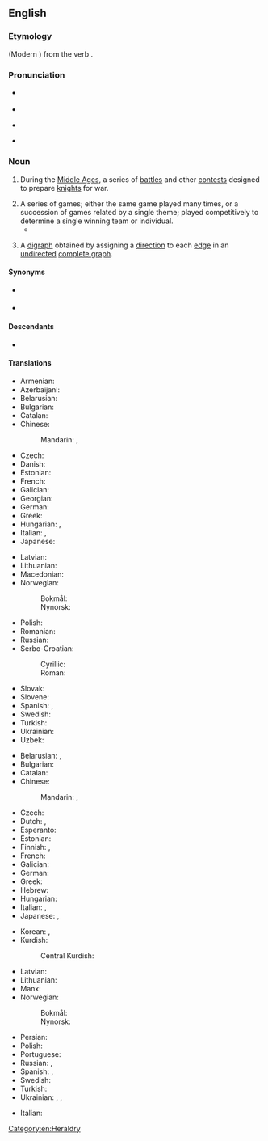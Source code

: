 ==English==
{{wikipedia|lang=en|dab=tournament (disambiguation)|tournament}}
{{slim-wikipedia|lang=en}}

===Etymology===
{{etyl|fro|en}} {{m|fro|tornoiement}} (Modern {{cog|fr|tournoiement}}) from the verb {{m|fro|tornoier}}.

===Pronunciation===
* {{a|RP}} {{IPA|en|/ˈtʊənəmənt/|/ˈtɔːnəmənt/}}
* {{audio|en|LL-Q1860 (eng)-Vealhurl-tournament.wav|Audio (UK)}}
* {{a|US}} {{IPA|en|/ˈtʊɹnəmənt/|/ˈtɝnəmənt/|/ˈtɔɹnəmənt/}}
* {{hyph|en|tour|na|ment}}

===Noun===
{{en-noun}}

# {{lb|en|historical}} During the [[Middle Ages]], a series of [[battle]]s and other [[contest]]s designed to prepare [[knight]]s for war.
# A series of games; either the same game played many times, or a succession of games related by a single theme; played competitively to determine a single winning team or individual.
#* {{quote-text|en|year=2011|author=Phil McNulty|title=Euro 2012: Montenegro 2-2 England|url=http://news.bbc.co.uk/sport2/hi/football/15195384.stm|passage=England secured their place at Euro 2012 with a scrambled draw in Montenegro - but Wayne Rooney was sent off and will miss the start of the '''tournament'''.}}
# {{lb|en|graph theory}} A [[digraph]] obtained by assigning a [[direction]] to each [[edge]] in an [[undirected]] [[complete graph]].

====Synonyms====
* {{sense|Middle Ages|contests|games|battles}} {{l|en|tourney}}
* {{sense|contests|sports|games}} {{l|en|tourney}}

====Descendants====
* {{desc|ja|トーナメント|tr=tōnamento|bor=1}}

====Translations====
{{trans-top|''(historical)'' series of battles}}
* Armenian: {{t+|hy|տուրնիր}}
* Azerbaijani: {{t+|az|turnir}}
* Belarusian: {{t|be|турні́р|m}}
* Bulgarian: {{t+|bg|турни́р|m}}
* Catalan: {{t+|ca|torneig|m}}
* Chinese:
*: Mandarin: {{t|cmn|[[騎士]][[比武]]}}, {{t|cmn|[[骑士]][[比武]]|tr=qíshì bǐwǔ}}
* Czech: {{t+|cs|turnaj|m}}
* Danish: {{t|da|turnering|c}}
* Estonian: {{t|et|turniir}}
* French: {{t+|fr|tournoi|m}}
* Galician: {{t|gl|torneo|m}}
* Georgian: {{t|ka|ტურნირი}}
* German: {{t+|de|Turnier|n}}
* Greek: {{t+|el|τουρνουά|n}}
* Hungarian: {{t+|hu|lovagi torna}}, {{t+|hu|torna}}
* Italian: {{t+|it|torneo|m}}, {{t+|it|giostra|f}}
* Japanese: {{t|ja|馬上槍試合|tr=ばじょうやりじあい, bajō yari jiai}}
{{trans-mid}}
* Latvian: {{t|lv|turnīrs|m}}
* Lithuanian: {{t|lt|turnyras|m}}
* Macedonian: {{t|mk|турнир|m}}
* Norwegian:
*: Bokmål: {{t|nb|turnering|m|f}}
*: Nynorsk: {{t|nn|turnering|f}}
* Polish: {{t+|pl|turniej|m}}
* Romanian: {{t+|ro|turnir|n}}
* Russian: {{t+|ru|турни́р|m}}
* Serbo-Croatian:
*: Cyrillic: {{t|sh|ту̀рнӣр|m}}
*: Roman: {{t+|sh|tùrnīr|m}}
* Slovak: {{t|sk|turnaj|m}}
* Slovene: {{t+|sl|turnir|m}}
* Spanish: {{t+|es|torneo|m}}, {{t+|es|justa|f}}
* Swedish: {{t|sv|tornerspel|n}}
* Turkish: {{t+|tr|turnuva}}
* Ukrainian: {{t|uk|турні́р|m}}
* Uzbek: {{t+|uz|turnir}}
{{trans-bottom}}

{{trans-top|series of games}}
* Belarusian: {{t|be|турні́р|m}}, {{t|be|спабо́рніцтва|n}}
* Bulgarian: {{t+|bg|турни́р|m}}
* Catalan: {{t+|ca|torneig|m}}
* Chinese:
*: Mandarin: {{t+|cmn|比賽}}, {{t+|cmn|比赛|tr=bǐsài}}
* Czech: {{t+|cs|turnaj|m}}
* Dutch: {{t+|nl|toernooi|n}}, {{qualifier|Flemish}} {{t+|nl|tornooi|n}}
* Esperanto: {{t|eo|turniro}}
* Estonian: {{t|et|turniir}}
* Finnish: {{t+|fi|turnaus}}, {{t+|fi|turnajaiset}}
* French: {{t+|fr|tournoi|m}}
* Galician: {{t|gl|torneo|m}}
* German: {{t+|de|Turnier|n}}
* Greek: {{t+|el|πρωτάθλημα|n}}
* Hebrew: {{t|he|טוּרְנִיר|m|tr=turnír}}
* Hungarian: {{t+|hu|torna}}
* Italian: {{t+|it|torneo|m}}, {{t+|it|gara|f}}
* Japanese: {{t|ja|トーナメント|tr=tōnamento}}, {{t+|ja|大会|tr=たいかい, taikai}}
{{trans-mid}}
* Korean: {{t+|ko|경기대회(競技大會)}}, {{t|ko|토너먼트}}
* Kurdish:
*: Central Kurdish: {{t+|ckb|دەوری}}
* Latvian: {{t|lv|turnīrs|m}}
* Lithuanian: {{t|lt|turnyras|m}}
* Manx: {{t|gv|yl-chloie|m}}
* Norwegian:
*: Bokmål: {{t|nb|turnering|m|f}}
*: Nynorsk: {{t|nn|turnering|f}}
* Persian: {{t+|fa|تورنمنت|tr=tornoment}}
* Polish: {{t+|pl|turniej|m}}
* Portuguese: {{t+|pt|torneio|m}}
* Russian: {{t+|ru|турни́р|m}}, {{t+|ru|состяза́ние|n}}
* Spanish: {{t+|es|torneo|m}}, {{t+|es|campeonato|m}}
* Swedish: {{t+|sv|turnering|c}}
* Turkish: {{t+|tr|turnuva}}
* Ukrainian: {{t|uk|турні́р|m}}, {{t|uk|змага́ння|n}}, {{t|uk|змага́ння|n}}
{{trans-bottom}}

{{trans-top|''(graph theory)''}}
* Italian: {{t+|it|torneo|m}}
{{trans-mid}}
{{trans-bottom}}

[[Category:en:Heraldry]]
